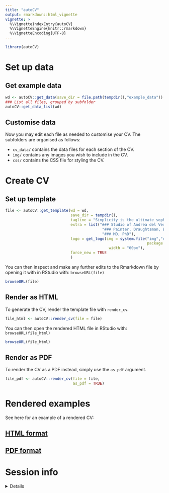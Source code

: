 ```yaml
---
title: "autoCV"
output: rmarkdown::html_vignette
vignette: >
  %\VignetteIndexEntry{autoCV}
  %\VignetteEngine{knitr::rmarkdown}
  %\VignetteEncoding{UTF-8}
---
```


```r
library(autoCV)
```

# Set up data

## Get example data

```r
wd <- autoCV::get_data(save_dir = file.path(tempdir(),"example_data"))
### List all files, grouped by subfolder 
autoCV::get_data_list(wd)
```

## Customise data

Now you may edit each file as needed to customise your CV. 
The subfolders are organised as follows:  

- `cv_data/` contains the data files for each section of the CV.
- `img/` contains any images you wish to include in the CV.
- `css/` contains the CSS file for styling the CV.


# Create CV

## Set up template

```r
file <- autoCV::get_template(wd = wd,
                             save_dir = tempdir(),
                             tagline = "Simplicity is the ultimate sophistication.",
                             extra = list("### Studio of Andrea del Verrocchio",
                                           "### Painter, Draughtsman, Engineer, Scientist",
                                           "### MD, PhD"),
                             logo = get_logo(img = system.file("img","davinci.png",
                                                               package = "autoCV"),
                                              width = "60px"),
                             force_new = TRUE
                             )
```

You can then inspect and make any further edits to the Rmarkdown file
by opening it with in RStudio with: `browseURL(file)`

```r
browseURL(file)
```


## Render as HTML

To generate the CV, render the template file with `render_cv`.

```r
file_html <- autoCV::render_cv(file = file) 
```

You can then open the rendered HTML file in RStudio with: `browseURL(file_html)`

```r
browseURL(file_html)
```


## Render as PDF

To render the CV as a PDF instead, simply use the `as_pdf` argument.

```r
file_pdf <- autoCV::render_cv(file = file, 
                              as_pdf = TRUE) 
```


# Rendered examples

See here for an example of a rendered CV:  

## [HTML format](https://bschilder.github.io/CV/CV.html)
## [PDF format](https://bschilder.github.io/CV/CV.pdf)

# Session info

<details>
```r
utils::sessionInfo()
```
</details>

